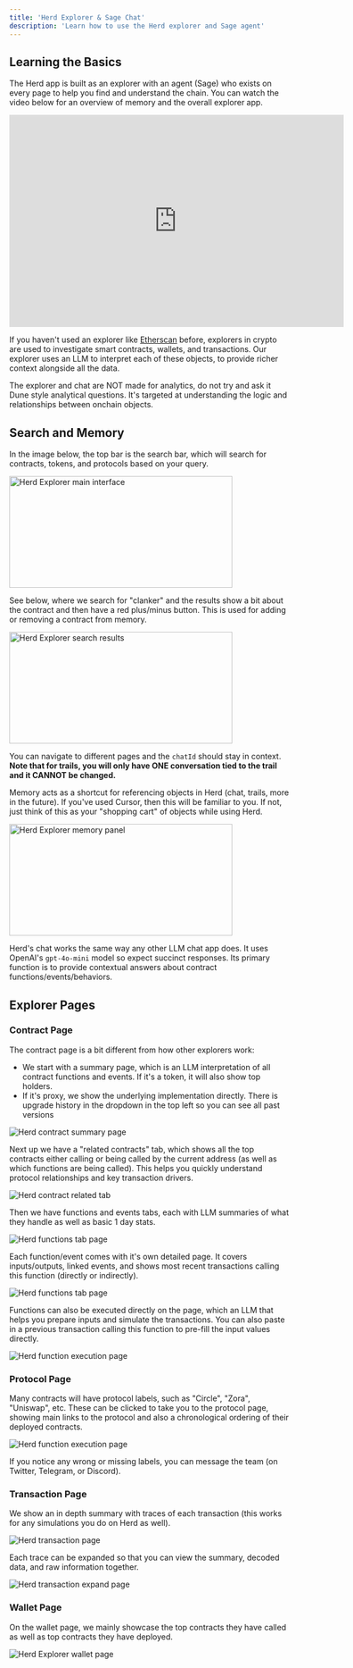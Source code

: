```yaml
---
title: 'Herd Explorer & Sage Chat'
description: 'Learn how to use the Herd explorer and Sage agent'
---
```


## Learning the Basics

The Herd app is built as an explorer with an agent (Sage) who exists on every page to help you find and understand the chain. You can watch the video below for an overview of memory and the overall explorer app. 

<Frame>
  <iframe
    width="600"
    height="380"
    src="https://www.youtube.com/embed/zUeGxxJOr2g"
    title="YouTube video player"
    frameborder="0"
    allow="accelerometer; autoplay; clipboard-write; encrypted-media; gyroscope; picture-in-picture"
    allowfullscreen
  ></iframe>
</Frame>

If you haven't used an explorer like [Etherscan](https://etherscan.io) before, explorers in crypto are used to investigate smart contracts, wallets, and transactions. Our explorer uses an LLM to interpret each of these objects, to provide richer context alongside all the data. 

<Info>The explorer and chat are NOT made for analytics, do not try and ask it Dune style analytical questions. It's targeted at understanding the logic and relationships between onchain objects.</Info>


## Search and Memory

In the image below, the top bar is the search bar, which will search for contracts, tokens, and protocols based on your query. 

<Frame>
  <img 
    src="/images/explorer-main.png" 
    alt="Herd Explorer main interface" 
    width="400"
    height="200"
  />
</Frame>

See below, where we search for "clanker" and the results show a bit about the contract and then have a red plus/minus button. This is used for adding or removing a contract from memory.

<Frame>
  <img 
    src="/images/explorer-search.png" 
    alt="Herd Explorer search results" 
    width="400"
    height="200"
  />
</Frame>

You can navigate to different pages and the `chatId` should stay in context. **Note that for trails, you will only have ONE conversation tied to the trail and it CANNOT be changed.**

Memory acts as a shortcut for referencing objects in Herd (chat, trails, more in the future). If you've used Cursor, then this will be familiar to you. If not, just think of this as your "shopping cart" of objects while using Herd.

<Frame>
  <img 
    src="/images/explorer-memory.png" 
    alt="Herd Explorer memory panel" 
    width="400"
    height="200"
  />
</Frame>

Herd's chat works the same way any other LLM chat app does. It uses OpenAI's `gpt-4o-mini` model so expect succinct responses. Its primary function is to provide contextual answers about contract functions/events/behaviors.

## Explorer Pages

### Contract Page

The contract page is a bit different from how other explorers work:
- We start with a summary page, which is an LLM interpretation of all contract functions and events. If it's a token, it will also show top holders.
- If it's proxy, we show the underlying implementation directly. There is upgrade history in the dropdown in the top left so you can see all past versions

<Frame>
  <img 
    src="/images/explorer-contract.png" 
    alt="Herd contract summary page" 
  />
</Frame>

Next up we have a "related contracts" tab, which shows all the top contracts either calling or being called by the current address (as well as which functions are being called). This helps you quickly understand protocol relationships and key transaction drivers.

<Frame>
  <img 
    src="/images/explorer-related.png" 
    alt="Herd contract related tab" 
  />
</Frame>

Then we have functions and events tabs, each with LLM summaries of what they handle as well as basic 1 day stats.

<Frame>
  <img 
    src="/images/explorer-functions-tab.png" 
    alt="Herd functions tab page" 
  />
</Frame>

Each function/event comes with it's own detailed page. It covers inputs/outputs, linked events, and shows most recent transactions calling this function (directly or indirectly).

<Frame>
  <img 
    src="/images/explorer-function-details.png" 
    alt="Herd functions tab page" 
  />
</Frame>

Functions can also be executed directly on the page, which an LLM that helps you prepare inputs and simulate the transactions. You can also paste in a previous transaction calling this function to pre-fill the input values directly.

<Frame>
  <img 
    src="/images/explorer-function-execute.png" 
    alt="Herd function execution page" 
  />
</Frame>

### Protocol Page

Many contracts will have protocol labels, such as "Circle", "Zora", "Uniswap", etc. These can be clicked to take you to the protocol page, showing main links to the protocol and also a chronological ordering of their deployed contracts.

<Frame>
  <img 
    src="/images/explorer-protocol.png" 
    alt="Herd function execution page" 
  />
</Frame>

If you notice any wrong or missing labels, you can message the team (on Twitter, Telegram, or Discord).

### Transaction Page

We show an in depth summary with traces of each transaction (this works for any simulations you do on Herd as well).

<Frame>
  <img 
    src="/images/explorer-transaction.png" 
    alt="Herd transaction page" 
  />
</Frame>

Each trace can be expanded so that you can view the summary, decoded data, and raw information together.

<Frame>
  <img 
    src="/images/explorer-transaction-expand.png" 
    alt="Herd transaction expand page" 
  />
</Frame>

### Wallet Page

On the wallet page, we mainly showcase the top contracts they have called as well as top contracts they have deployed.

<Frame>
  <img 
    src="/images/explorer-wallet-page.png" 
    alt="Herd Explorer wallet page" 
  />
</Frame>